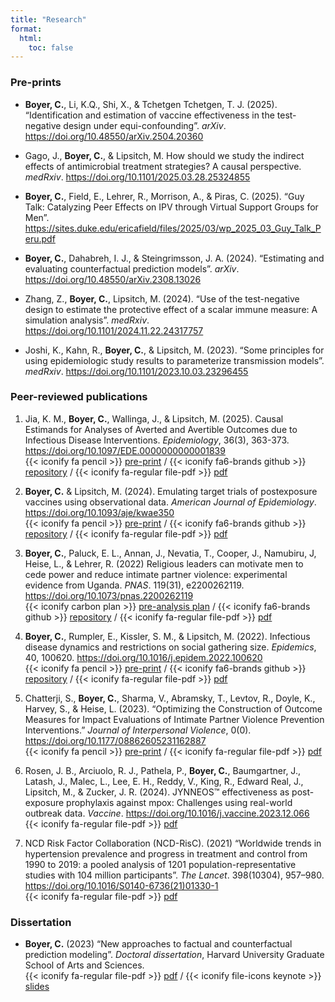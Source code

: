 ```yaml
---
title: "Research"
format:
  html: 
    toc: false
---
```


### Pre-prints
- **Boyer, C.**, Li, K.Q., Shi, X., & Tchetgen Tchetgen, T. J. (2025). "Identification and estimation of vaccine effectiveness in the test-negative design under equi-confounding". *arXiv*. [https://doi.org/10.48550/arXiv.2504.20360](https://doi.org/10.48550/arXiv.2504.20360)

- Gago, J., **Boyer, C.**, & Lipsitch, M. How should we study the indirect effects of antimicrobial treatment strategies? A causal perspective. *medRxiv*. [https://doi.org/10.1101/2025.03.28.25324855](https://doi.org/10.1101/2025.03.28.25324855)

- **Boyer, C.**, Field, E., Lehrer, R., Morrison, A., & Piras, C. (2025). "Guy Talk: Catalyzing Peer Effects on IPV through Virtual Support Groups for Men". [https://sites.duke.edu/ericafield/files/2025/03/wp_2025_03_Guy_Talk_Peru.pdf](https://sites.duke.edu/ericafield/files/2025/03/wp_2025_03_Guy_Talk_Peru.pdf)

- **Boyer, C.**, Dahabreh, I. J., & Steingrimsson, J. A. (2024). "Estimating and evaluating counterfactual prediction models". *arXiv*. [https://doi.org/10.48550/arXiv.2308.13026](https://doi.org/10.48550/arXiv.2308.13026)

- Zhang, Z., **Boyer, C.**, Lipsitch, M. (2024). "Use of the test-negative design to estimate the protective effect of a scalar immune measure: A simulation analysis". *medRxiv*. [https://doi.org/10.1101/2024.11.22.24317757](https://doi.org/10.1101/2024.11.22.24317757)

- Joshi, K., Kahn, R., **Boyer, C.**, & Lipsitch, M. (2023). "Some principles for using epidemiologic study results to parameterize transmission models". *medRxiv*.  [https://doi.org/10.1101/2023.10.03.23296455](https://doi.org/10.1101/2023.10.03.23296455)


### Peer-reviewed publications
1. Jia, K. M., **Boyer, C.**, Wallinga, J., & Lipsitch, M. (2025). Causal Estimands for Analyses of Averted and Avertible Outcomes due to Infectious Disease Interventions. *Epidemiology*, 36(3), 363-373. [https://doi.org/10.1097/EDE.0000000000001839](https://doi.org/10.1097/EDE.0000000000001839) </br> {{< iconify fa pencil >}} [pre-print](https://www.medrxiv.org/content/10.1101/2022.01.07.21268585v2) / {{< iconify fa6-brands github >}} [repository](https://github.com/boyercb/covid-gathering-size) / {{< iconify fa-regular file-pdf >}} [pdf](files/Boyer%20et%20al.%20-%202022%20-%20Infectious%20disease%20dynamics%20and%20restrictions%20on%20so.pdf)

2. **Boyer, C.** & Lipsitch, M. (2024). Emulating target trials of postexposure vaccines using observational data. *American Journal of Epidemiology*. [https://doi.org/10.1093/aje/kwae350](https://doi.org/10.1093/aje/kwae350) </br> {{< iconify fa pencil >}} [pre-print](https://www.medrxiv.org/content/10.1101/2022.01.07.21268585v2) / {{< iconify fa6-brands github >}} [repository](https://github.com/boyercb/covid-gathering-size) / {{< iconify fa-regular file-pdf >}} [pdf](files/Boyer%20et%20al.%20-%202022%20-%20Infectious%20disease%20dynamics%20and%20restrictions%20on%20so.pdf)

3. **Boyer, C.**, Paluck, E. L., Annan, J., Nevatia, T., Cooper, J., Namubiru, J, Heise, L., & Lehrer, R. (2022) Religious leaders can motivate men to cede power and reduce intimate partner violence: experimental evidence from Uganda. *PNAS*. 119(31), e2200262119. [https://doi.org/10.1073/pnas.2200262119](https://doi.org/10.1073/pnas.2200262119) </br> {{< iconify carbon plan >}} [pre-analysis plan](https://www.socialscienceregistry.org/trials/3994/history/43131) / {{< iconify fa6-brands github >}} [repository](https://doi.org/10.7910/DVN/9TEAIV) / {{< iconify fa-regular file-pdf >}} [pdf](files/Boyer%20et%20al.%20-%202022%20-%20Religious%20leaders%20can%20motivate%20men%20to%20cede%20power%20a.pdf)

4. **Boyer, C.**, Rumpler, E., Kissler, S. M., & Lipsitch, M. (2022). Infectious disease dynamics and restrictions on social gathering size. *Epidemics*, 40, 100620. [https://doi.org/10.1016/j.epidem.2022.100620](https://doi.org/10.1016/j.epidem.2022.100620) </br> {{< iconify fa pencil >}} [pre-print](https://www.medrxiv.org/content/10.1101/2022.01.07.21268585v2) / {{< iconify fa6-brands github >}} [repository](https://github.com/boyercb/covid-gathering-size) / {{< iconify fa-regular file-pdf >}} [pdf](files/Boyer%20et%20al.%20-%202022%20-%20Infectious%20disease%20dynamics%20and%20restrictions%20on%20so.pdf)

5. Chatterji, S., **Boyer, C.**, Sharma, V., Abramsky, T., Levtov, R., Doyle, K., Harvey, S., & Heise, L. (2023). "Optimizing the Construction of Outcome Measures for Impact Evaluations of Intimate Partner Violence Prevention Interventions." *Journal of Interpersonal Violence*, 0(0). [https://doi.org/10.1177/08862605231162887](https://doi.org/10.1177/08862605231162887) </br> {{< iconify fa pencil >}} [pre-print](https://www.medrxiv.org/content/10.1101/2023.02.07.23285510.abstract) / {{< iconify fa-regular file-pdf >}} [pdf](files/Chatterji%20et%20al.%20-%202023%20-%20Optimizing%20the%20Construction%20of%20Outcome%20Measures%20fo.pdf)

6. Rosen, J. B., Arciuolo, R. J., Pathela, P., **Boyer, C.**, Baumgartner, J., Latash, J., Malec, L., Lee, E. H., Reddy, V., King, R., Edward Real, J., Lipsitch, M., & Zucker, J. R. (2024). JYNNEOS™ effectiveness as post-exposure prophylaxis against mpox: Challenges using real-world outbreak data. *Vaccine*. [https://doi.org/10.1016/j.vaccine.2023.12.066](https://doi.org/10.1016/j.vaccine.2023.12.066) </br> {{< iconify fa-regular file-pdf >}} [pdf](files/Rosen%20et%20al.%20-%202024%20-%20JYNNEOS%E2%84%A2%20effectiveness%20as%20post-exposure%20prophylaxi.pdf)

7. NCD Risk Factor Collaboration (NCD-RisC). (2021) "Worldwide trends in hypertension prevalence and progress in treatment and control from 1990 to 2019: a pooled analysis of 1201 population-representative studies with 104 million participants". *The Lancet*. 398(10304), 957–980. [https://doi.org/10.1016/S0140-6736(21)01330-1](https://doi.org/10.1016/S0140-6736(21)01330-1) </br> {{< iconify fa-regular file-pdf >}} [pdf](files/Zhou%20et%20al.%20-%202021%20-%20Worldwide%20trends%20in%20hypertension%20prevalence%20and%20pr.pdf)


### Dissertation
- **Boyer, C.** (2023) "New approaches to factual and counterfactual prediction modeling". *Doctoral dissertation*, Harvard University Graduate School of Arts and Sciences. </br> {{< iconify fa-regular file-pdf >}} [pdf](https://dash.harvard.edu/bitstream/handle/1/37374603/thesis.pdf) / {{< iconify file-icons keynote >}} [slides](files/defense.pdf)

